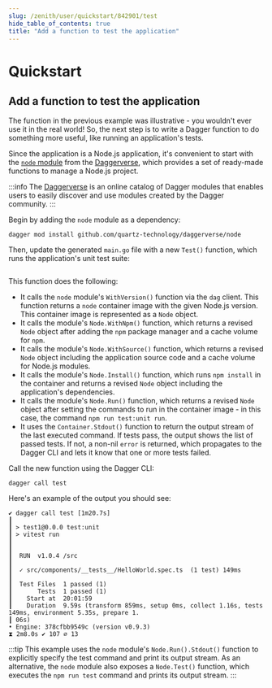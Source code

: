 ```yaml
---
slug: /zenith/user/quickstart/842901/test
hide_table_of_contents: true
title: "Add a function to test the application"
---
```


# Quickstart

## Add a function to test the application

The function in the previous example was illustrative - you wouldn't ever use it in the real world! So, the next step is to write a Dagger function to do something more useful, like running an application's tests.

Since the application is a Node.js application, it's convenient to start with the [`node` module](https://daggerverse.dev/mod/github.com/quartz-technology/daggerverse/node) from the [Daggerverse](https://daggerverse.dev), which provides a set of ready-made functions to manage a Node.js project.

:::info
The [Daggerverse](https://daggerverse.dev) is an online catalog of Dagger modules that enables users to easily discover and use modules created by the Dagger community.
:::

Begin by adding the `node` module as a dependency:

```shell
dagger mod install github.com/quartz-technology/daggerverse/node
```

Then, update the generated `main.go` file with a new `Test()` function, which runs the application's unit test suite:

```go file=snippets/test/main.go
```

This function does the following:

- It calls the `node` module's `WithVersion()` function via the `dag` client. This function returns a `node` container image with the given Node.js version. This container image is represented as a `Node` object.
- It calls the module's `Node.WithNpm()` function, which returns a revised `Node` object after adding the `npm` package manager and a cache volume for `npm`.
- It calls the module's `Node.WithSource()` function, which returns a revised `Node` object including the application source code and a cache volume for Node.js modules.
- It calls the module's `Node.Install()` function, which runs `npm install` in the container and returns a revised `Node` object including the application's dependencies.
- It calls the module's `Node.Run()` function, which returns a revised `Node` object after setting the commands to run in the container image - in this case, the command `npm run test:unit run`.
- It uses the `Container.Stdout()` function to return the output stream of the last executed command. If tests pass, the output shows the list of passed tests. If not, a non-nil `error` is returned, which propagates to the Dagger CLI and lets it know that one or more tests failed.

Call the new function using the Dagger CLI:

```shell
dagger call test
```

Here's an example of the output you should see:

```shell
✔ dagger call test [1m20.7s]
┃
┃ > test1@0.0.0 test:unit
┃ > vitest run
┃
┃
┃  RUN  v1.0.4 /src
┃
┃  ✓ src/components/__tests__/HelloWorld.spec.ts  (1 test) 149ms
┃
┃  Test Files  1 passed (1)
┃       Tests  1 passed (1)
┃    Start at  20:01:59
┃    Duration  9.59s (transform 859ms, setup 0ms, collect 1.16s, tests 149ms, environment 5.35s, prepare 1.
┃ 06s)
• Engine: 378cfbb9549c (version v0.9.3)
⧗ 2m8.0s ✔ 107 ∅ 13
```

:::tip
This example uses the `node` module's `Node.Run().Stdout()` function to explicitly specify the test command and print its output stream. As an alternative, the `node` module also exposes a `Node.Test()` function, which executes the `npm run test` command and prints its output stream.
:::
